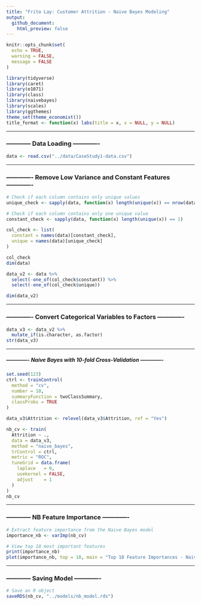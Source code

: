 ```yaml
---
title: "Frito Lay: Customer Attrition - Naive Bayes Modeling"
output: 
  github_document:
    html_preview: false
---
```


```r
knitr::opts_chunk$set(
  echo = TRUE,       
  warning = FALSE,   
  message = FALSE    
)
```

```r
library(tidyverse)
library(caret)
library(e1071)
library(class)
library(naivebayes)
library(scales)
library(ggthemes)
theme_set(theme_economist())
title_format <- function(x) labs(title = x, x = NULL, y = NULL)
```


--------------------------------------------------------------------------------------------------------------------------------------------------


### ------------ Data Loading -------------

```r
data <- read.csv("../data/CaseStudy1-data.csv")
```


--------------------------------------------------------------------------------------------------------------------------------------------------


### ------------- Remove Low Variance and Constant Features -------------

```r
# Check if each column contains only unique values
unique_check <- sapply(data, function(x) length(unique(x)) == nrow(data))

# Check if each column contains only one unique value
constant_check <- sapply(data, function(x) length(unique(x)) == 1)

col_check <- list(
  constant = names(data)[constant_check],
  unique = names(data)[unique_check]
)

col_check
dim(data)

data_v2 <- data %>%
  select(-one_of(col_check$constant)) %>%
  select(-one_of(col_check$unique))

dim(data_v2)
```


--------------------------------------------------------------------------------------------------------------------------------------------------


### ------------- Convert Categorical Variables to Factors -------------

```r
data_v3 <- data_v2 %>%
  mutate_if(is.character, as.factor)
str(data_v3)
```


--------------------------------------------------------------------------------------------------------------------------------------------------


##### ------------- Naive Bayes with 10-fold Cross-Validation -------------

```r
set.seed(123)
ctrl <- trainControl(
  method = "cv",
  number = 10,
  summaryFunction = twoClassSummary,
  classProbs = TRUE
)

data_v3$Attrition <- relevel(data_v3$Attrition, ref = "Yes")

nb_cv <- train(
  Attrition ~ .,
  data = data_v3,
  method = "naive_bayes",
  trControl = ctrl,
  metric = "ROC",
  tuneGrid = data.frame(
    laplace   = 0,
    usekernel = FALSE,
    adjust    = 1
  )
)
nb_cv
```


--------------------------------------------------------------------------------------------------------------------------------------------------


### ------------ NB Feature Importance -------------

```r
# Extract feature importance from the Naive Bayes model
importance_nb <- varImp(nb_cv)

# View top 10 most important features
print(importance_nb)
plot(importance_nb, top = 10, main = "Top 10 Feature Importances - Naive Bayes")
```


--------------------------------------------------------------------------------------------------------------------------------------------------


### ------------ Saving Model -------------

```r
# Save an R object
saveRDS(nb_cv, "../models/nb_model.rds")
```

